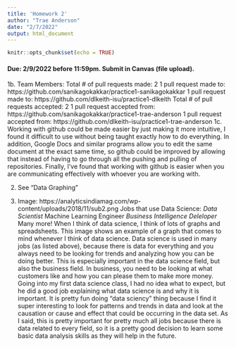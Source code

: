 ```yaml
---
title: 'Homework 2'
author: "Trae Anderson"
date: "2/7/2022"
output: html_document
---
```


```r
knitr::opts_chunk$set(echo = TRUE)
```

#### Due: 2/9/2022 before 11:59pm. Submit in Canvas (file upload).

1b. Team Members:
  Total # of pull requests made: 2
    1 pull request made to: https://github.com/sanikagokakkar/practice1-sanikagokakkar
    1 pull request made to: https://github.com/dlkeith-isu/practice1-dlkeith
  Total # of pull requests accepted: 2
    1 pull request accepted from: https://github.com/sanikagokakkar/practice1-trae-anderson
    1 pull request accepted from: https://github.com/dlkeith-isu/practice1-trae-anderson
1c. Working with github could be made easier by just making it more intuitive, I found it difficult to use without being taught exactly how to do everything. In addition, Google Docs and similar programs allow you to edit the same document at the exact same time, so github could be improved by allowing that instead of having to go through all the pushing and pulling of repositories. Finally, I've found that working with github is easier when you are communicating effectively with whoever you are working with.

2. See "Data Graphing"

3.  Image: https://analyticsindiamag.com/wp-content/uploads/2018/11/sub2.png
Jobs that use Data Science:
  *Data Scientist
  *Machine Learning Engineer
  *Business Intelligence Deleloper
  *Many more!
When I think of data science, I think of lots of graphs and spreadsheets. This image shows an example of a graph that comes to mind whenever I think of data science. Data science is used in many jobs (as listed above), because there is data for everything and you always need to be looking for trends and analyzing how you can be doing better. This is especially important in the data science field, but also the business field. In business, you need to be looking at what customers like and how you can please them to make more money. Going into my first data science class, I had no idea what to expect, but he did a good job explaining what data science is and why it is important. It is pretty fun doing "data sciency" thing because I find it super interesting to look for patterns and trends in data and look at the causation or cause and effect that could be occurring in the data set. As I said, this is pretty important for pretty much all jobs because there is data related to every field, so it is a pretty good decision to learn some basic data analysis skills as they will help in the future.
